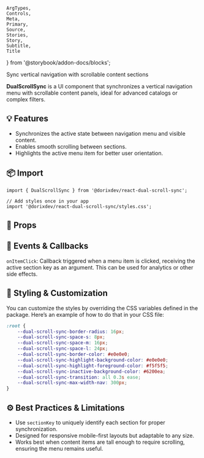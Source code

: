 
	ArgTypes,
	Controls,
	Meta,
	Primary,
	Source,
	Stories,
	Story,
	Subtitle,
	Title
} from '@storybook/addon-docs/blocks';

<Meta of={DualScrollSyncStories} />

<Title>DualScrollSync - User guide</Title>
<Subtitle>Sync vertical navigation with scrollable content sections</Subtitle>

**DualScrollSync** is a UI component that synchronizes a vertical navigation menu with scrollable content panels, ideal for advanced catalogs or complex filters.

## 💡 Features

- Synchronizes the active state between navigation menu and visible content.
- Enables smooth scrolling between sections.
- Highlights the active menu item for better user orientation.

## 📦 Import

```tsx
import { DualScrollSync } from '@dorixdev/react-dual-scroll-sync';

// Add styles once in your app
import '@dorixdev/react-dual-scroll-sync/styles.css';
```

## 🔧 Props

<ArgTypes of={DualScrollSyncStories.Default} />

## 🧩 Events & Callbacks

`onItemClick`: Callback triggered when a menu item is clicked, receiving the active section key as an argument. This can be used for analytics or other side effects.

## 🎨 Styling & Customization

You can customize the styles by overriding the CSS variables defined in the package. Here’s an example of how to do that in your CSS file:

```css
:root {
	--dual-scroll-sync-border-radius: 16px;
	--dual-scroll-sync-space-s: 8px;
	--dual-scroll-sync-space-m: 16px;
	--dual-scroll-sync-space-l: 24px;
	--dual-scroll-sync-border-color: #e0e0e0;
	--dual-scroll-sync-highlight-background-color: #e0e0e0;
	--dual-scroll-sync-highlight-foreground-color: #f5f5f5;
	--dual-scroll-sync-inactive-background-color: #6200ea;
	--dual-scroll-sync-transition: all 0.3s ease;
	--dual-scroll-sync-max-width-nav: 300px;
}
```

## ⚙️ Best Practices & Limitations

- Use `sectionKey` to uniquely identify each section for proper synchronization.
- Designed for responsive mobile-first layouts but adaptable to any size.
- Works best when content items are tall enough to require scrolling, ensuring the menu remains useful.

<Primary />
<Controls />
